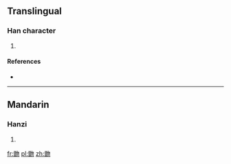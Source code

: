 ==Translingual==

===Han character===
{{Han char|rn=73|rad=曰|as=12|sn=16|four=|canj=金日心竹竹 (CAPHH)}}

# {{defn|Han|sort=曰12}}

====References====
* {{Han ref|kx=0504.091|dkj=14317|hdz=21536.160|uh=6706|ud=26374}}

----

==Mandarin==

===Hanzi===
{{cmn-hanzi|pin=[[fēn]] ([[fen1]])|wg=fen<sup>1</sup>}}

# {{defn|lang=cmn|sort=曰12}}

[[fr:朆]]
[[pl:朆]]
[[zh:朆]]